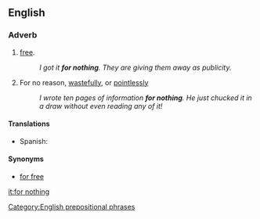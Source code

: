 ==English==

===Adverb===
{{en-adv|pos=[[for]] [[nothing]]|-}}

# [[Free|free]].
#: ''I got it '''for nothing'''. They are giving them away as publicity.''
# For no reason, [[wastefully]], or [[pointlessly]]
#: ''I wrote ten pages of information '''for nothing'''. He just chucked it in a draw without even reading any of it!''

====Translations====
* Spanish: {{t-|es|de balde}}

====Synonyms====
* [[for free]]

[[Category:English prepositional phrases]]

[[it:for nothing]]